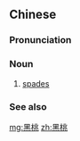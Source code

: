==Chinese==
{{zh-forms}}

===Pronunciation===
{{zh-pron
|m=hēitáo
|c=hak1 tou4
|cat=n
}}

===Noun===
{{zh-noun}}

# {{lb|zh|card games}} [[spades]]

===See also===
{{table:suits/zh}}

[[mg:黑桃]]
[[zh:黑桃]]